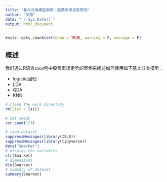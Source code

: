 ```yaml
---
title: "基本分类模型案例：股票市场走势预测"
author: "吴翔"
date: "`r Sys.Date()`"
output: html_document
---
```


```r

knitr::opts_chunk$set(echo = TRUE, warning = F, message = F)

```
## 概述

我们通过R语言`ISLR`包中股票市场走势的案例来阐述如何使用如下基本分类模型：

- logistic回归
- LDA
- QDA
- KNN


```r

# clean the work directory
rm(list = ls())

# set seeds
set.seed(123)

# read dataset
suppressMessages(library(ISLR))
suppressMessages(library(tidyverse))
data("Smarket")
# display the variables
str(Smarket)
# dimensions
dim(Smarket)
# summary of dataset
summary(Smarket)

```

